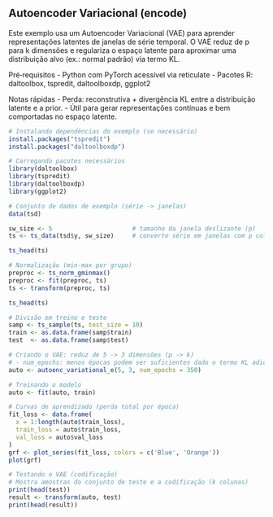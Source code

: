 ## Autoencoder Variacional (encode)

Este exemplo usa um Autoencoder Variacional (VAE) para aprender representações latentes de janelas de série temporal. O VAE reduz de p para k dimensões e regulariza o espaço latente para aproximar uma distribuição alvo (ex.: normal padrão) via termo KL.

Pré‑requisitos
- Python com PyTorch acessível via reticulate
- Pacotes R: daltoolbox, tspredit, daltoolboxdp, ggplot2

Notas rápidas
- Perda: reconstrutiva + divergência KL entre a distribuição latente e a prior.
- Útil para gerar representações contínuas e bem comportadas no espaço latente.

```r
# Instalando dependências do exemplo (se necessário)
install.packages("tspredit")
install.packages("daltoolboxdp")
```

```r
# Carregando pacotes necessários
library(daltoolbox)
library(tspredit)
library(daltoolboxdp)
library(ggplot2)
```

```r
# Conjunto de dados de exemplo (série -> janelas)
data(tsd)

sw_size <- 5                      # tamanho da janela deslizante (p)
ts <- ts_data(tsd$y, sw_size)     # converte série em janelas com p colunas

ts_head(ts)
```

```r
# Normalização (min-max por grupo)
preproc <- ts_norm_gminmax()
preproc <- fit(preproc, ts)
ts <- transform(preproc, ts)

ts_head(ts)
```

```r
# Divisão em treino e teste
samp <- ts_sample(ts, test_size = 10)
train <- as.data.frame(samp$train)
test  <- as.data.frame(samp$test)
```

```r
# Criando o VAE: reduz de 5 -> 3 dimensões (p -> k)
# - num_epochs: menos épocas podem ser suficientes dado o termo KL adicional
auto <- autoenc_variational_e(5, 3, num_epochs = 350)

# Treinando o modelo
auto <- fit(auto, train)
```

```r
# Curvas de aprendizado (perda total por época)
fit_loss <- data.frame(
  x = 1:length(auto$train_loss),
  train_loss = auto$train_loss,
  val_loss = auto$val_loss
)
grf <- plot_series(fit_loss, colors = c('Blue', 'Orange'))
plot(grf)
```

```r
# Testando o VAE (codificação)
# Mostra amostras do conjunto de teste e a codificação (k colunas)
print(head(test))
result <- transform(auto, test)
print(head(result))
```


